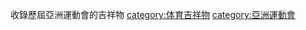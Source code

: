 {{Catnav|頁面分類|人物|虛構角色|吉祥物}}
{{Catnav|頁面分類|人文學科|艺术|设计|吉祥物}}

收錄歷屆亞洲運動會的吉祥物
[[category:体育吉祥物|category:体育吉祥物]]
[[category:亞洲運動會|category:亞洲運動會]]